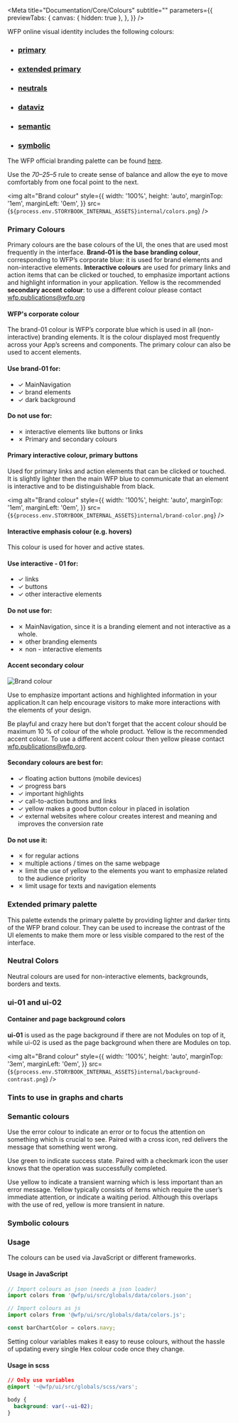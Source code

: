
<Meta
  title="Documentation/Core/Colours"
  subtitle=""
  parameters={{
    previewTabs: {
      canvas: { hidden: true },
    },
  }}
/>

WFP online visual identity includes the following colours:

- ### [primary](#primary-colours)
- ### [extended primary](#extended-primary-palette)
- ### [neutrals](#neutral-colors)
- ### [dataviz](#tints-to-use-in-graphs-and-charts)
- ### [semantic](#semantic-colours)
- ### [symbolic](#symbolic-colours)

The WFP official branding palette can be found [here](http://brand.manuals.wfp.org/en/core-elements/colours/colour-palette/).

Use the _70–25–5_ rule to create sense of balance and allow the eye to
move comfortably from one focal point to the next.

<img
  alt="Brand colour"
  style={{
    width: '100%',
    height: 'auto',
    marginTop: '1em',
    marginLeft: '0em',
  }}
  src={`${process.env.STORYBOOK_INTERNAL_ASSETS}internal/colors.png`}
/>

### Primary Colours

Primary colours are the base colours of the UI, the ones that are used most
frequently in the interface. **Brand-01 is the base branding colour**,
corresponding to WFP’s corporate blue: it is used for brand elements and
non-interactive elements. **Interactive colours** are used for primary
links and action items that can be clicked or touched, to emphasize important
actions and highlight information in your application. Yellow is the
recommended **secondary accent colour**: to use a different colour please
contact [wfp.publications@wfp.org](mailto:wfp.publications@wfp.org)

<ColourList filter="brand" />

<Colour color="brand-01" />
<h4 className="wfp--story__sub-heading">WFP's corporate colour</h4>

The brand-01 colour is WFP’s corporate blue which is used in all
(non-interactive) branding elements. It is the colour displayed most
frequently across your App’s screens and components. The primary colour
can also be used to accent elements.

#### Use brand-01 for:

- ✓ MainNavigation
- ✓ brand elements
- ✓ dark background

#### Do not use for:

- ✗ interactive elements like buttons or links
- ✗ Primary and secondary colours

<Colour color="interactive-01" />

<h4 className="wfp--story__sub-heading">
  Primary interactive colour, primary buttons
</h4>

Used for primary links and action elements that can be clicked or touched. It
is slightly lighter then the main WFP blue to communicate that an element is
interactive and to be distinguishable from black.

<img
  alt="Brand colour"
  style={{
    width: '100%',
    height: 'auto',
    marginTop: '1em',
    marginLeft: '0em',
  }}
  src={`${process.env.STORYBOOK_INTERNAL_ASSETS}internal/brand-color.png`}
/>

<Colour color="interactive-02" />
<h4 className="wfp--story__sub-heading">
  Interactive emphasis colour (e.g. hovers)
</h4>

This colour is used for hover and active states.

#### Use interactive - 01 for:

- ✓ links
- ✓ buttons
- ✓ other interactive elements

#### Do not use for:

- ✗ MainNavigation, since it is a branding element and not interactive as a whole.
- ✗ other branding elements
- ✗ non - interactive elements

<Colour color="accent-01" />

<h4 className="wfp--story__sub-heading">Accent secondary colour</h4>
<img
  alt="Brand colour"
  style={{
    width: '100%',
    height: 'auto',
    marginTop: '1em',
    marginLeft: '0em',
  }}
  src={`${process.env.STORYBOOK_INTERNAL_ASSETS}internal/secondary-color.png`}
/>

Use to emphasize important actions and highlighted information in your
application.It can help encourage visitors to make more interactions
with the elements of your design.

Be playful and crazy here but don't forget that the accent colour should
be maximum 10 % of colour of the whole product. Yellow is the
recommended accent colour. To use a different accent colour then yellow
please contact [wfp.publications@wfp.org](mailto:wfp.publications@wfp.org).

#### Secondary colours are best for:

- ✓ floating action buttons (mobile devices)
- ✓ progress bars
- ✓ important highlights
- ✓ call-to-action buttons and links
- ✓ yellow makes a good button colour in placed in isolation
- ✓ external websites where colour creates interest and meaning and
  improves the conversion rate

#### Do not use it:

- ✗ for regular actions
- ✗ multiple actions / times on the same webpage
- ✗ limit the use of yellow to the elements you want to emphasize
  related to the audience priority
- ✗ limit usage for texts and navigation elements

### Extended primary palette

This palette extends the primary palette by providing lighter and darker
tints of the WFP brand colour. They can be used to increase the contrast
of the UI elements to make them more or less visible compared to the
rest of the interface.

<ColourList filter="brand-extended" />

### Neutral Colors

Neutral colours are used for non-interactive elements, backgrounds,
borders and texts.

<ColourList filter="ui" />

### ui-01 and ui-02

<h4 className="wfp--story__sub-heading">
  Container and page background colors
</h4>

**ui-01** is used as the page background if there are not Modules on
top of it, while ui-02 is used as the page background when there are
Modules on top.

<img
  alt="Brand colour"
  style={{
    width: '100%',
    height: 'auto',
    marginTop: '3em',
    marginLeft: '0em',
  }}
  src={`${process.env.STORYBOOK_INTERNAL_ASSETS}internal/background-contrast.png`}
/>

### Tints to use in graphs and charts

<ColourList filter="communications" />

### Semantic colours

<ColourList filter="support" />

<Colour color="support-01" />

Use the error colour to indicate an error or to focus the attention on something
which is crucial to see. Paired with a cross icon, red delivers the message that
something went wrong.

<Colour color="support-02" />

Use green to indicate success state. Paired with a checkmark icon the user
knows that the operation was successfully completed.

<Colour color="support-03" />

Use yellow to indicate a transient warning which is less important than an
error message. Yellow typically consists of items which require the user’s
immediate attention, or indicate a waiting period. Although this overlaps with
the use of red, yellow is more transient in nature.

### Symbolic colours

<ColourList filter="symbolic" />

### Usage

The colours can be used via JavaScript or different frameworks.

#### Usage in JavaScript

```jsx
// Import colours as json (needs a json loader)
import colors from '@wfp/ui/src/globals/data/colors.json';

// Import colours as js
import colors from '@wfp/ui/src/globals/data/colors.js';

const barChartColor = colors.navy;
```

Setting colour variables makes it easy to reuse colours, without the hassle of updating every single Hex colour code once they change.

#### Usage in scss

```css
// Only use variables
@import '~@wfp/ui/src/globals/scss/vars';

body {
  background: var(--ui-02);
}
```
